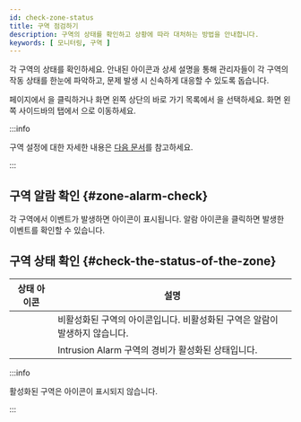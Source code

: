 ```yaml
---
id: check-zone-status
title: 구역 점검하기
description: 구역의 상태를 확인하고 상황에 따라 대처하는 방법을 안내합니다.
keywords: [ 모니터링, 구역 ]
---
```


각 구역의 상태를 확인하세요. 안내된 아이콘과 상세 설명을 통해 관리자들이 각 구역의 작동 상태를 한눈에 파악하고, 문제 발생 시 신속하게 대응할 수 있도록 돕습니다.

<Cmd sid='shell.header.launcher' /> 페이지에서 <Cmd sid='shell.header.arena' />을 클릭하거나 화면 왼쪽 상단의 바로 가기 목록에서 <Cmd sid='shell.header.arena' />을 선택하세요. 화면 왼쪽 사이드바의 <Cmd sid='arena.tree.door.title' /> 탭에서 <Cmd sid='arena.tree.door.allZones' />으로 이동하세요.

:::info

구역 설정에 대한 자세한 내용은 [다음 문서](#)를 참고하세요.

:::

## 구역 알람 확인 {#zone-alarm-check}

각 구역에서 이벤트가 발생하면 <IcErr width='20px' height='20px' /> 아이콘이 표시됩니다. 알람 아이콘을 클릭하면 발생한 이벤트를 확인할 수 있습니다.

## 구역 상태 확인 {#check-the-status-of-the-zone}

| 상태 아이콘 | 설명 |
| :--: | -- |
| <IcDisable width='auto' height='30px' /> | 비활성화된 구역의 아이콘입니다. 비활성화된 구역은 알람이 발생하지 않습니다. |
| <IcArm width='auto' height='35px'/> | Intrusion Alarm 구역의 경비가 활성화된 상태입니다. |

:::info

활성화된 구역은 아이콘이 표시되지 않습니다.

:::